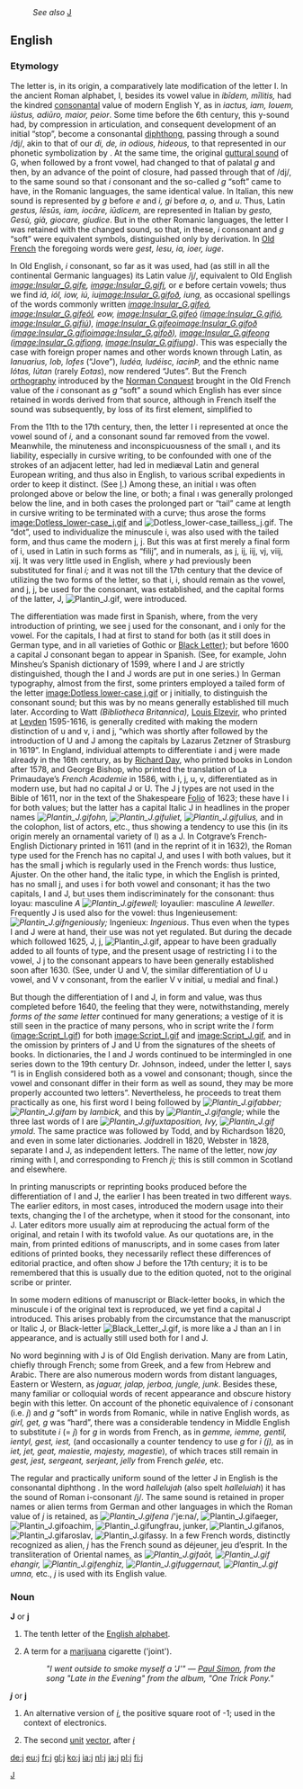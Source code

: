 [[Category:Latin letters|J]]

:''See also'' [[J]]

==English==

===Etymology===
The letter is, in its origin, a comparatively late modification of the letter I. In the ancient Roman alphabet, I, besides its vowel value in ''ibīdem, mīlitis,'' had the kindred [[consonant|consonantal]] value of modern English Y, as in ''iactus, iam, Iouem, iūstus, adiūro, maior, peior''. Some time before the 6th century, this y-sound had, by compression in articulation, and consequent development of an initial “stop”, become a consonantal [[diphthong]], passing through a sound /dj/, akin to that of our ''di, de, in odious, hideous,'' to that represented in our phonetic symbolization by {{IPAchar|/dʒ/}}. At the same time, the original [[wikipedia:Guttural consonant|guttural sound]] of G, when followed by a front vowel, had changed to that of palatal ''g'' {{IPAchar|/ɟ, gj/,}} and then, by an advance of the point of closure, had passed through that of /dj/, to the same sound {{IPAchar|/dʒ/}} so that ''i'' consonant and the so-called ''g'' “soft” came to have, in the Romanic languages, the same identical value. In Italian, this new sound is represented by ''g'' before ''e'' and ''i, gi'' before ''a, o,'' and ''u''. Thus, Latin ''gestus, Iēsūs, iam, iocāre, iūdicem,'' are represented in Italian by ''gesto, Gesù, già, giocare, giudice''. But in the other Romanic languages, the letter I was retained with the changed sound, so that, in these, ''i'' consonant and ''g'' “soft” were equivalent symbols, distinguished only by derivation. In [[Old French]] the foregoing words were ''gest, Iesu, ia, ioer, iuge''. 

In Old English, ''i'' consonant, so far as it was used, had (as still in all the continental Germanic languages) its Latin value /j/, equivalent to Old English ''[[image:Insular_G.gif]]e,  [[image:Insular_G.gif]]i,'' or ''e'' before certain vowels; thus we find ''iá, iól, iow, iú, iu[[image:Insular_G.gif]]oð, iung,'' as occasional spellings of the words commonly written '' [[image:Insular_G.gif]]eá, [[image:Insular_G.gif]]eól, eow, [[image:Insular_G.gif]]eó ([[image:Insular_G.gif]]ió, [[image:Insular_G.gif]]iú), [[image:Insular_G.gif]]eo[[image:Insular_G.gif]]oð ([[image:Insular_G.gif]]io[[image:Insular_G.gif]]oð), [[image:Insular_G.gif]]eong ([[image:Insular_G.gif]]iong, [[image:Insular_G.gif]]iung)''. This was especially the case with foreign proper names and other words known through Latin, as ''Ianuarius, Iob, Iofes'' (“Jove”), ''Iudéa, Iudéisc, iacinÞ,'' and the ethnic name ''Iótas, Iútan'' (rarely ''Eotas''), now rendered “Jutes”. But the French [[orthography]] introduced by the [[Norman Conquest]] brought in the Old French value of the ''i'' consonant as ''g'' “soft” {{IPAchar|/dʒ/;}} a sound which English has ever since retained in words derived from that source, although in French itself the sound was subsequently, by loss of its first element, simplified to {{IPAchar|/ʒ/.}}

From the 11th to the 17th century, then, the letter I i represented at once the vowel sound of ''i,'' and a consonant sound {{IPAchar|/dʒ/,}} far removed from the vowel. Meanwhile, the minuteness and inconspicuousness of the small ı, and its liability, especially in cursive writing, to be confounded with one of the strokes of an adjacent letter, had led in mediæval Latin and general European writing, and thus also in English, to various scribal expedients in order to keep it distinct. (See [[I]].) Among these, an initial ı was often prolonged above or below the line, or both; a final ı was generally prolonged below the line, and in both cases the prolonged part or “tail” came at length in cursive writing to be terminated with a curve; thus arose the forms [[image:Dotless_lower-case_j.gif]] and [[Image:Dotless_lower-case_tailless_j.gif]]. The “dot”, used to individualize the minuscule i, was also used with the tailed form, and thus came the modern j, j. But this was at first merely a final form of i, used in Latin in such forms as “filij”, and in numerals, as j, ij, iij, vj, viij, xij. It was very little used in English, where ''y'' had previously been substituted for final ''i;'' and it was not till the 17th century that the device of utilizing the two forms of the letter, so that i, i, should remain as the vowel, and j, j, be used for the consonant, was established, and the capital forms of the latter, J, [[Image:Plantin J.gif]], were introduced.

The differentiation was made first in Spanish, where, from the very introduction of printing, we see j used for the consonant, and i only for the vowel. For the capitals, I had at first to stand for both (as it still does in German type, and in all varieties of Gothic or [[wikipedia:Black letter|Black Letter]]); but before 1600 a capital J consonant began to appear in Spanish. (See, for example, John Minsheu’s Spanish dictionary of 1599, where I and J are strictly distinguished, though the I and J words are put in one series.) In German typography, almost from the first, some printers employed a tailed form of the letter [[image:Dotless lower-case j.gif]] or j initially, to distinguish the consonant sound; but this was by no means generally established till much later. According to Watt ''(Bibliotheca Britannica),'' [[wikipedia:Louis Elzevir|Louis Elzevir]], who printed at [[wikipedia:Leyden|Leyden]] 1595­-1616, is generally credited with making the modern distinction of u and v, i and j, “which was shortly after followed by the introduction of U and J among the capitals by Lazarus Zetzner of Strasburg in 1619”. In England, individual attempts to differentiate i and j were made already in the 16th century, as by [[wikipedia:Richard Day|Richard Day]], who printed books in London after 1578, and George Bishop, who printed the translation of La Primaudaye’s ''French Academie'' in 1586, with i, j, u, v, differentiated as in modern use, but had no capital J or U. The J j types are not used in the Bible of 1611, nor in the text of the Shakespeare [[wikipedia:Folio|Folio]] of 1623; these have I i for both values; but the latter has a capital Italic J in headlines in the proper names ''[[Image:Plantin J.gif]]ohn, [[Image:Plantin J.gif]]uliet, [[Image:Plantin J.gif]]ulius,'' and in the colophon, list of actors, etc., thus showing a tendency to use this (in its origin merely an ornamental variety of I) as a J. In Cotgrave’s French-English Dictionary printed in 1611 (and in the reprint of it in 1632), the Roman type used for the French has no capital J, and uses I with both values, but it has the small j which is regularly used in the French words: thus Iustice, Ajuster. On the other hand, the italic type, in which the English is printed, has no small j, and uses i for both vowel and consonant; it has the two capitals, I and J, but uses them indiscriminately for the consonant: thus Ioyau: masculine ''A [[Image:Plantin J.gif]]ewell;'' Ioyaulier: masculine ''A Ieweller''. Frequently J is used also for the vowel: thus Ingenieusement: '' [[Image:Plantin J.gif]]ngeniously;'' Ingenieux: ''Ingenious''. Thus even when the types I and J were at hand, their use was not yet regulated. But during the decade which followed 1625, J, j, [[Image:Plantin J.gif]], appear to have been gradually added to all founts of type, and the present usage of restricting I i to the vowel, J j to the consonant appears to have been generally established soon after 1630. (See, under U and V, the similar differentiation of U u vowel, and V v consonant, from the earlier V v initial, u medial and final.) 

But though the differentiation of I and J, in form and value, was thus completed before 1640, the feeling that they were, notwithstanding, merely ''forms of the same letter'' continued for many generations; a vestige of it is still seen in the practice of many persons, who in script write the ''I'' form ([[image:Script_I.gif]]) for both [[image:Script_I.gif]] and [[image:Script_J.gif]], and in the omission by printers of J and U from the signatures of the sheets of books. In dictionaries, the I and J words continued to be intermingled in one series down to the 19th century Dr. Johnson, indeed, under the letter I, says “I is in English considered both as a vowel and consonant; though, since the vowel and consonant differ in their form as well as sound, they may be more properly accounted two letters”. Nevertheless, he proceeds to treat them practically as one, his first word I being followed by '' [[Image:Plantin J.gif]]abber; [[Image:Plantin J.gif]]am'' by ''Iambick,'' and this by ''[[Image:Plantin J.gif]]angle;'' while the three last words of I are ''[[Image:Plantin J.gif]]uxtaposition, Ivy, [[Image:Plantin J.gif]]ymold''. The same practice was followed by Todd, and by Richardson 1820, and even in some later dictionaries. Joddrell in 1820, Webster in 1828, separate I and J, as independent letters. The name of the letter, now ''jay'' {{IPAchar|/dʒeɪ/, was formerly ''jy'' /dʒaɪ/,}} riming with I, and corresponding to French ''ji;'' this is still common in Scotland and elsewhere.

In printing manuscripts or reprinting books produced before the differentiation of I and J, the earlier I has been treated in two different ways. The earlier editors, in most cases, introduced the modern usage into their texts, changing the I of the archetype, when it stood for the consonant, into J. Later editors more usually aim at reproducing the actual form of the original, and retain I with its twofold value. As our quotations are, in the main, from printed editions of manuscripts, and in some cases from later editions of printed books, they necessarily reflect these differences of editorial practice, and often show J before the 17th century; it is to be remembered that this is usually due to the edition quoted, not to the original scribe or printer.

In some modern editions of manuscript or Black-letter books, in which the minuscule i of the original text is reproduced, we yet find a capital J introduced. This arises probably from the circumstance that the manuscript or Italic J, or Black-letter [[Image:Black Letter J.gif]], is more like a J than an I in appearance, and is actually still used both for I and J. 

No word beginning with J is of Old English derivation. Many are from Latin, chiefly through French; some from Greek, and a few from Hebrew and Arabic. There are also numerous modern words from distant languages, Eastern or Western, as ''jaguar, jalap, jerboa, jungle, junk''. Besides these, many familiar or colloquial words of recent appearance and obscure history begin with this letter. On account of the phonetic equivalence of ''i'' consonant (i.e. ''j'') and ''g'' “soft” in words from Romanic, while in native English words, as ''girl, get, g'' was “hard”, there was a considerable tendency in Middle English to substitute ''i'' (= ''j'') for ''g'' in words from French, as in ''gemme, iemme, gentil, ientyl, gest, iest,'' (and occasionally a counter tendency to use ''g'' for ''i (j),'' as in ''iet, jet, geat, maiestie, majesty, magestie''), of which traces still remain in ''gest, jest, sergeant, serjeant, jelly'' from French ''gelée,'' etc. 

The regular and practically uniform sound of the letter J in English is the consonantal diphthong {{IPAchar|/dʒ/}}. In the word ''hallelujah'' (also spelt ''halleluiah'') it has the sound of Roman i-consonant /j/. The same sound is retained in proper names or alien terms from German and other languages in which the Roman value of ''j'' is retained, as ''[[Image:Plantin J.gif]]ena'' /'je:na/, [[Image:Plantin J.gif]]aeger, [[Image:Plantin J.gif]]oachim, [[Image:Plantin J.gif]]ungfrau, junker, [[Image:Plantin J.gif]]anos, [[Image:Plantin J.gif]]aroslav, [[Image:Plantin J.gif]]assy. In a few French words, distinctly recognized as alien, ''j'' has the French sound {{IPAchar|/ʒ/,}} as déjeuner, jeu d’esprit. In the transliteration of Oriental names, as ''[[Image:Plantin J.gif]]aōt, [[Image:Plantin J.gif]]ehangir, [[Image:Plantin J.gif]]enghiz, [[Image:Plantin J.gif]]uggernaut, [[Image:Plantin J.gif]]umna,'' etc., ''j'' is used with its English value.

===Noun===
'''J''' or '''j'''

# The tenth letter of the [[Wiktionary:About Roman script|English alphabet]].
# {{slang}} A term for a [[marijuana]] cigarette ('joint').
#:''"I went outside to smoke myself a <i>'J'</i>" &mdash; [[w:Paul Simon (musician)|Paul Simon]], from the song "Late in the Evening" from the album, "One Trick Pony."''

'''''j''''' or '''j'''

# {{mathematics}} An alternative version of ''[[i]]'', the positive square root of -1; used in the context of electronics.
# {{mathematics}} The second [[unit]] [[vector]], after ''[[i]]''

[[de:j]]
[[eu:j]]
[[fr:j]]
[[gl:j]]
[[ko:j]]
[[ia:j]]
[[nl:j]]
[[ja:j]]
[[pl:j]]
[[fi:j]]